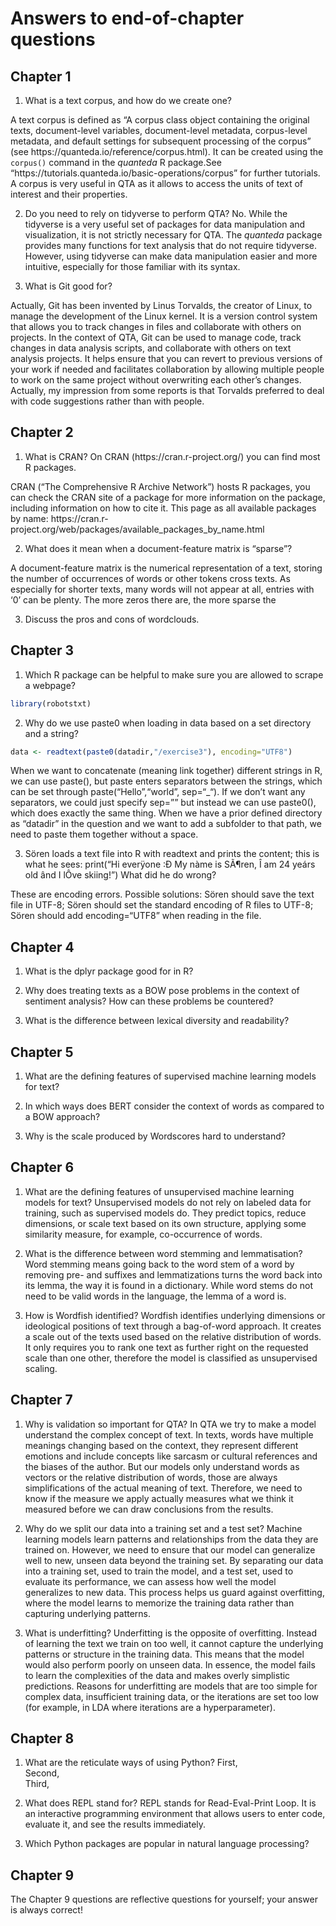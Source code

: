 # Answers to end-of-chapter questions

## Chapter 1
1) What is a text corpus, and how do we create one? 

A text corpus is defined as "A corpus class object containing the original texts, document-level variables, document-level metadata, corpus-level metadata, and default settings for subsequent processing of the corpus" (see https://quanteda.io/reference/corpus.html). It can be created using the `corpus()` command in the *quanteda* R package.See "https://tutorials.quanteda.io/basic-operations/corpus" for further tutorials. A corpus is very useful in QTA as it allows to access the units of text of interest and their properties. 

2) Do you need to rely on tidyverse to perform QTA?
No. While the tidyverse is a very useful set of packages for data manipulation and visualization, it is not strictly necessary for QTA. The *quanteda* package provides many functions for text analysis that do not require tidyverse. However, using tidyverse can make data manipulation easier and more intuitive, especially for those familiar with its syntax. 


3) What is Git good for?

Actually, Git has been invented by Linus Torvalds, the creator of Linux, to manage the development of the Linux kernel. It is a version control system that allows you to track changes in files and collaborate with others on projects. In the context of QTA, Git can be used to manage code, track changes in data analysis scripts, and collaborate with others on text analysis projects. It helps ensure that you can revert to previous versions of your work if needed and facilitates collaboration by allowing multiple people to work on the same project without overwriting each other's changes. Actually, my impression from some reports is that Torvalds preferred to deal with code suggestions rather than with people. 


## Chapter 2

1) What is CRAN?
On CRAN (https://cran.r-project.org/) you can find most R packages.

CRAN ("The Comprehensive R Archive Network") hosts R packages, you can check the CRAN site of a package for more information on the package, including information on how to cite it. 
This page as all available packages by name: https://cran.r-project.org/web/packages/available_packages_by_name.html


2) What does it mean when a document-feature matrix is "sparse"?  

A document-feature matrix is the numerical representation of a text, storing the number of occurrences of words or other tokens cross texts. As especially for shorter texts, many words will not appear at all, entries with '0' can be plenty. The more zeros there are, the more sparse the 

3) Discuss the pros and cons of wordclouds. 



## Chapter 3

1) Which R package can be helpful to make sure you are allowed to scrape a webpage?
```r
library(robotstxt)
```

2) Why do we use paste0 when loading in data based on a set directory and a string?
```r
data <- readtext(paste0(datadir,"/exercise3"), encoding="UTF8")
```
When we want to concatenate (meaning link together) different strings in R, we can use paste(), but paste enters separators between the strings, which can be set through paste("Hello","world", sep="_"). If we don't want any separators, we could just specify sep="" but instead we can use paste0(), which does exactly the same thing. When we have a prior defined directory as "datadir" in the question and we want to add a subfolder to that path, we need to paste them together without a space.

3) Sören loads a text file into R with readtext and prints the content; this is what he sees:
print("Hi everÿone :Ð My nàme is SÃ¶ren, Î am 24 yeárs old ând I lÔve skiing!")
What did he do wrong?

These are encoding errors. Possible solutions: Sören should save the text file in UTF-8; Sören should set the standard encoding of R files to UTF-8; Sören should add encoding="UTF8" when reading in the file.

## Chapter 4
1) What is the dplyr package good for in R?

2) Why does treating texts as a BOW pose problems in the context of sentiment analysis?
How can these problems be countered?

3) What is the difference between lexical diversity and readability?

## Chapter 5
1) What are the defining features of supervised machine learning models for text?

2) In which ways does BERT consider the context of words as compared to a BOW approach?

3) Why is the scale produced by Wordscores hard to understand?

## Chapter 6
1)	What are the defining features of unsupervised machine learning models for text?
Unsupervised models do not rely on labeled data for training, such as supervised models do. They predict topics, reduce dimensions, or scale text based on its own structure, applying some similarity measure, for example, co-occurrence of words. 

2) What is the difference between word stemming and lemmatisation?	
Word stemming means going back to the word stem of a word by removing pre- and suffixes and lemmatizations turns the word back into its lemma, the way it is found in a dictionary. While word stems do not need to be valid words in the language, the lemma of a word is.

3)	How is Wordfish identified?
Wordfish identifies underlying dimensions or ideological positions of text through a bag-of-word approach. It creates a scale out of the texts used based on the relative distribution of words. It only requires you to rank one text as further right on the requested scale than one other, therefore the model is classified as unsupervised scaling.

## Chapter 7
1) Why is validation so important for QTA?
In QTA we try to make a model understand the complex concept of text. In texts, words have multiple meanings changing based on the context, they represent different emotions and include concepts like sarcasm or cultural references and the biases of the author. But our models only understand words as vectors or the relative distribution of words, those are always simplifications of the actual meaning of text. Therefore, we need to know if the measure we apply actually measures what we think it measured before we can draw conclusions from the results.

2) Why do we split our data into a training set and a test set?
Machine learning models learn patterns and relationships from the data they are trained on. However, we need to ensure that our model can generalize well to new, unseen data beyond the training set.
By separating our data into a training set, used to train the model, and a test set, used to evaluate its performance, we can assess how well the model generalizes to new data. This process helps us guard against overfitting, where the model learns to memorize the training data rather than capturing underlying patterns.

3) What is underfitting?
Underfitting is the opposite of overfitting. Instead of learning the text we train on too well, it cannot capture the underlying patterns or structure in the training data. This means that the model would also perform poorly on unseen data. In essence, the model fails to learn the complexities of the data and makes overly simplistic predictions. Reasons for underfitting are models that are too simple for complex data, insufficient training data, or the iterations are set too low (for example, in LDA where iterations are a hyperparameter).

## Chapter 8
1) What are the reticulate ways of using Python?
First,  
Second,  
Third,  

2) What does REPL stand for?
REPL stands for Read-Eval-Print Loop. It is an interactive programming environment that allows users to enter code, evaluate it, and see the results immediately.

3) Which Python packages are popular in natural language processing?

## Chapter 9
The Chapter 9 questions are reflective questions for yourself; your answer is always correct!

